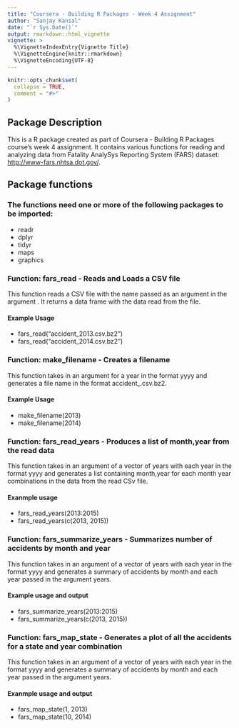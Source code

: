 ```yaml
---
title: "Coursera - Building R Packages - Week 4 Assignment"
author: "Sanjay Kansal"
date: "`r Sys.Date()`"
output: rmarkdown::html_vignette
vignette: >
  %\VignetteIndexEntry{Vignette Title}
  %\VignetteEngine{knitr::rmarkdown}
  %\VignetteEncoding{UTF-8}
---
```


```r
knitr::opts_chunk$set(
  collapse = TRUE,
  comment = "#>"
)
```

## Package Description
This is a R package created as part of Coursera - Building R Packages course's week 4 assignment. It contains various functions for reading and analyzing data from Fatality AnalySys Reporting System (FARS) dataset: <http://www-fars.nhtsa.dot.gov/>.

## Package functions
### The functions need one or more of the following packages to be imported:

* readr
* dplyr
* tidyr
* maps
* graphics


### Function: fars_read - Reads and Loads a CSV file
This function reads a CSV file with the name passed as an argument in the argument <filename>. It returns a data frame with the data read from the file.

#### Example Usage
* fars_read("accident_2013.csv.bz2")
* fars_read("accident_2014.csv.bz2")

### Function: make_filename - Creates a filename
This function takes in an argument for a year in the format yyyy and generates a file name in the format accident_<yyyy>.csv.bz2.

#### Example Usage
* make_filename(2013)
* make_filename(2014)

### Function: fars_read_years - Produces a list of month,year from the read data
This function takes in an argument of a vector of years with each year in the format yyyy and generates a list containing month,year for each month year combinations in the data from the read CSv file.

#### Exanmple usage
* fars_read_years(2013:2015)
* fars_read_years(c(2013, 2015))

### Function: fars_summarize_years - Summarizes number of accidents by month and year
This function takes in an argument of a vector of years with each year in the format yyyy and generates a summary of accidents by month and each year passed in the argument years.

#### Example usage and output
* fars_summarize_years(2013:2015)
* fars_summarize_years(c(2013, 2015))


### Function: fars_map_state - Generates a plot of all the accidents for a state and year combination
This function takes in an argument of a vector of years with each year in the format yyyy and generates a summary of accidents by month and each year passed in the argument years.

#### Exanmple usage and output
* fars_map_state(1, 2013)
* fars_map_state(10, 2014)
